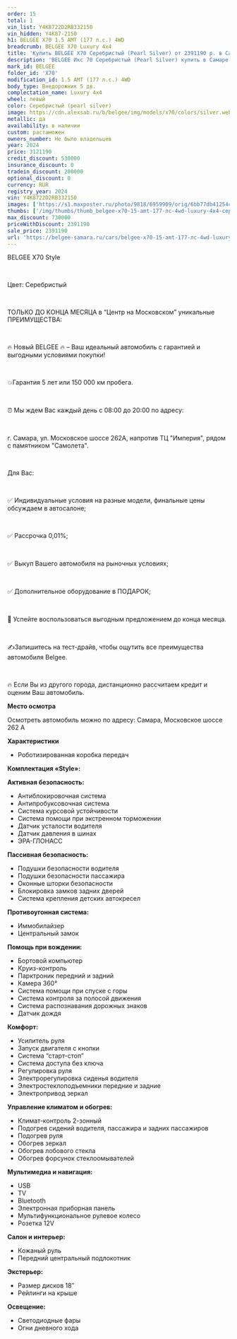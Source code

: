 ```yaml
---
order: 15
total: 1
vin_list: Y4K8722D2RB332150
vin_hidden: Y4K87-2150
h1: BELGEE X70 1.5 AMT (177 л.с.) 4WD
breadcrumb: BELGEE X70 Luxury 4х4
title: 'Купить BELGEE X70 Серебристый (Pearl Silver) от 2391190 р. в Самаре. Цены и комплектации на новые авто в автосалоне официального дилера BELGEE'
description: 'BELGEE Икс 70 Серебристый (Pearl Silver) купить в Самаре. Кредит от 0,01%, авторассрочка, скидки на все автомобили от розничной цены. Гарантия 3 года или 100 000 км. Звонить по тел.: +7 (846) 377-73-00'
mark_id: BELGEE
folder_id: 'X70'
modification_id: 1.5 AMT (177 л.с.) 4WD
body_type: Внедорожник 5 дв.
complectation_name: Luxury 4х4
wheel: левый
color: Серебристый (pearl silver)
image: https://cdn.alexsab.ru/b/belgee/img/models/x70/colors/silver.webp
metallic: да
availability: в наличии
custom: растаможен
owners_number: Не было владельцев
year: 2024
price: 3121190
credit_discount: 530000
insurance_discount: 0
tradein_discount: 200000
optional_discount: 0
currency: RUR
registry_year: 2024
vin: Y4K8722D2RB332150
images: ['https://s1.maxposter.ru/photo/9818/6959909/orig/6bb77db41254c2186e974cb37a5903ab.jpg?sid=14&181ae2c399a5468ad73f8ff1851f57e8', 'https://s1.maxposter.ru/photo/9818/6959909/orig/afc053836a5c28e5e33775730df792fa.jpg?sid=14&181ae2c399a5468ad73f8ff1851f57e8', 'https://s1.maxposter.ru/photo/9818/6959909/orig/fa51f8e8d0cb6682767f9c45268facd9.jpg?sid=14&181ae2c399a5468ad73f8ff1851f57e8', 'https://s1.maxposter.ru/photo/9818/6959909/orig/08cd53aca929b05a311f7dcb7dfe25b2.jpg?sid=14&181ae2c399a5468ad73f8ff1851f57e8', 'https://s1.maxposter.ru/photo/9818/6959909/orig/4a972abab1705b0b913b4edd964468bb.jpg?sid=14&181ae2c399a5468ad73f8ff1851f57e8', 'https://s1.maxposter.ru/photo/9818/6959909/orig/fe67bb0015df463a8d6a579ade8896fa.jpg?sid=14&181ae2c399a5468ad73f8ff1851f57e8', 'https://s1.maxposter.ru/photo/9818/6959909/orig/229fef43f824e435ee3967b6409acdbd.jpg?sid=14&181ae2c399a5468ad73f8ff1851f57e8', 'https://s1.maxposter.ru/photo/9818/6959909/orig/224e7ec628fb953a2475cdaad2ee45c4.jpg?sid=14&181ae2c399a5468ad73f8ff1851f57e8', 'https://s1.maxposter.ru/photo/9818/6959909/orig/afcefacd24c7879cdea36b972b1f903e.jpg?sid=14&181ae2c399a5468ad73f8ff1851f57e8', 'https://s1.maxposter.ru/photo/9818/6959909/orig/f8a3fa5cf7678d2d0164e2e828671967.jpg?sid=14&181ae2c399a5468ad73f8ff1851f57e8', 'https://s1.maxposter.ru/photo/9818/6959909/orig/ef033cd0d8d0b792f956d5fc7c51ae33.jpg?sid=14&181ae2c399a5468ad73f8ff1851f57e8', 'https://s1.maxposter.ru/photo/9818/6959909/orig/1f977472699dfe710ca0535cd9b2cd2f.jpg?sid=14&181ae2c399a5468ad73f8ff1851f57e8', 'https://s1.maxposter.ru/photo/9818/6959909/orig/cca69ea1d28cc26dfa78dffd49853d48.jpg?sid=14&181ae2c399a5468ad73f8ff1851f57e8', 'https://s1.maxposter.ru/photo/9818/6959909/orig/267dcbb152d51234ee4b1af3444d114e.jpg?sid=14&181ae2c399a5468ad73f8ff1851f57e8', 'https://s1.maxposter.ru/photo/9818/6959909/orig/6d1efb5a5dc93ffd63912b10a3161f16.jpg?sid=14&181ae2c399a5468ad73f8ff1851f57e8', 'https://s1.maxposter.ru/photo/9818/6959909/orig/484970ab27f78a9eb78f27f046f849f4.jpg?sid=14&181ae2c399a5468ad73f8ff1851f57e8', 'https://s1.maxposter.ru/photo/9818/6959909/orig/a0a760829a4f2ea1d092b4350990de43.jpg?sid=14&181ae2c399a5468ad73f8ff1851f57e8', 'https://s1.maxposter.ru/photo/9818/6959909/orig/9cefecdfb912a917a9038e9e73c85eda.jpg?sid=14&181ae2c399a5468ad73f8ff1851f57e8', 'https://s1.maxposter.ru/photo/9818/6959909/orig/efd4ccd275bc75e318ce01d17564e434.jpg?sid=14&181ae2c399a5468ad73f8ff1851f57e8', 'https://s1.maxposter.ru/photo/9818/6959909/orig/27d937bd1498682d7566dca1bbba9723.jpg?sid=14&181ae2c399a5468ad73f8ff1851f57e8', 'https://s1.maxposter.ru/photo/9818/6959909/orig/510705206c9fc56fe0e754dabee4761a.jpg?sid=14&181ae2c399a5468ad73f8ff1851f57e8', 'https://s1.maxposter.ru/photo/9818/6959909/orig/137e182f79700b048b0504fecb99e9de.jpg?sid=14&181ae2c399a5468ad73f8ff1851f57e8', 'https://s1.maxposter.ru/photo/9818/6959909/orig/c8e4ae717ec8863b3770f98d80cc3df6.jpg?sid=14&181ae2c399a5468ad73f8ff1851f57e8', 'https://s1.maxposter.ru/photo/9818/6959909/orig/7cd1283d63f7e097d984ef3add329f65.jpg?sid=14&181ae2c399a5468ad73f8ff1851f57e8', 'https://s1.maxposter.ru/photo/9818/6959909/orig/1dcaa742031de30df86c49b1cc063e4e.jpg?sid=14&181ae2c399a5468ad73f8ff1851f57e8', 'https://s1.maxposter.ru/photo/9818/6959909/orig/043dc7fe35a4f189b72891e19a9a85e3.jpg?sid=14&181ae2c399a5468ad73f8ff1851f57e8', 'https://s1.maxposter.ru/photo/9818/6959909/orig/7c31e7da002b42441ceed86990fe1892.jpg?sid=14&181ae2c399a5468ad73f8ff1851f57e8']
thumbs: ['/img/thumbs/thumb_belgee-x70-15-amt-177-лс-4wd-luxury-4х4-серебристый-pearl-silver-2024_903ab_0.webp', '/img/thumbs/thumb_belgee-x70-15-amt-177-лс-4wd-luxury-4х4-серебристый-pearl-silver-2024_792fa_1.webp', '/img/thumbs/thumb_belgee-x70-15-amt-177-лс-4wd-luxury-4х4-серебристый-pearl-silver-2024_facd9_2.webp', '/img/thumbs/thumb_belgee-x70-15-amt-177-лс-4wd-luxury-4х4-серебристый-pearl-silver-2024_e25b2_3.webp', '/img/thumbs/thumb_belgee-x70-15-amt-177-лс-4wd-luxury-4х4-серебристый-pearl-silver-2024_468bb_4.webp']
max_discount: 730000
priceWithDiscount: 2391190
sale_price: 2391190
url: 'https://belgee-samara.ru/cars/belgee-x70-15-amt-177-лс-4wd-luxury-4х4-серебристый-pearl-silver-2024/'
---
```

<p>
 <p>
  ВЕLGEЕ X70 Style
  <br/>
 </p>
 <br/>
 <p>
  Цвет: Серебристый
  <br/>
 </p>
 <br/>
 <p>
  TOЛЬКО ДО KОНЦA MЕСЯЦА в “Центр на Московском” уникальныe ПPЕИMУЩЕСТВА:
  <br/>
 </p>
 <br/>
 <p>
  🔥 Новый ВЕLGЕЕ  🔥 – Ваш идеальный автомобиль с гарантией и выгодными условиями покупки!
  <br/>
 </p>
 <br/>
 <p>
  💥Гарантия 5 лет или 150 000 км пробега.
  <br/>
 </p>
 <br/>
 <p>
  ⏰ Мы ждем Вас каждый день с 08:00 до 20:00 по адресу:
  <br/>
 </p>
 <br/>
 <p>
  г. Самара, ул. Московское шоссе 262А, напротив ТЦ "Империя", рядом с памятником "Самолета".
  <br/>
 </p>
 <br/>
 <p>
  Для Вас:
  <br/>
 </p>
 <br/>
 <p>
  ✅ Индивидуальные условия на разные модели, финальные цены обсуждаем в автосалоне;
  <br/>
 </p>
 <br/>
 <p>
  ✅ Рассрочка 0,01%;
  <br/>
 </p>
 <br/>
 <p>
  ✅ Выкуп Вашего автомобиля на рыночных условиях;
  <br/>
 </p>
 <br/>
 <p>
  ✅ Дополнительное оборудование в ПОДАРОК;
  <br/>
 </p>
 <br/>
 <p>
  📆 Успейте воспользоваться выгодным предложением до конца месяца.
  <br/>
 </p>
 <br/>
 <p>
  ✍️Запишитесь на тест-драйв, чтобы ощутить все преимущества автомобиля Веlgее.
  <br/>
 </p>
 <br/>
 <p>
  🔥 Если Вы из другого города, дистанционно рассчитаем кредит и оценим Ваш автомобиль.
 </p>
 <p>
  <strong>
   Место осмотра
  </strong>
 </p>
 <p>
  Осмотреть автомобиль можно по адресу: Самара, Московское шоссе 262 А
 </p>
 <p>
  <strong>
   Характеристики
  </strong>
 </p>
 <ul>
  <li>
   Роботизированная коробка передач
  </li>
 </ul>
 <p>
  <strong>
   Комплектация «Style»:
  </strong>
 </p>
 <p>
  <strong>
   Активная безопасность:
  </strong>
 </p>
 <ul>
  <li>
   Антиблокировочная система
  </li>
  <li>
   Антипробуксовочная система
  </li>
  <li>
   Система курсовой устойчивости
  </li>
  <li>
   Система помощи при экстренном торможении
  </li>
  <li>
   Датчик усталости водителя
  </li>
  <li>
   Датчик давления в шинах
  </li>
  <li>
   ЭРА-ГЛОНАСС
  </li>
 </ul>
 <p>
  <strong>
   Пассивная безопасность:
  </strong>
 </p>
 <ul>
  <li>
   Подушки безопасности водителя
  </li>
  <li>
   Подушки безопасности пассажира
  </li>
  <li>
   Оконные шторки безопасности
  </li>
  <li>
   Блокировка замков задних дверей
  </li>
  <li>
   Система крепления детских автокресел
  </li>
 </ul>
 <p>
  <strong>
   Противоугонная система:
  </strong>
 </p>
 <ul>
  <li>
   Иммобилайзер
  </li>
  <li>
   Центральный замок
  </li>
 </ul>
 <p>
  <strong>
   Помощь при вождении:
  </strong>
 </p>
 <ul>
  <li>
   Бортовой компьютер
  </li>
  <li>
   Круиз-контроль
  </li>
  <li>
   Парктроник передний и задний
  </li>
  <li>
   Камера 360°
  </li>
  <li>
   Система помощи при спуске с горы
  </li>
  <li>
   Система контроля за полосой движения
  </li>
  <li>
   Система распознавания дорожных знаков
  </li>
  <li>
   Датчик дождя
  </li>
 </ul>
 <p>
  <strong>
   Комфорт:
  </strong>
 </p>
 <ul>
  <li>
   Усилитель руля
  </li>
  <li>
   Запуск двигателя с кнопки
  </li>
  <li>
   Система “старт-стоп”
  </li>
  <li>
   Система доступа без ключа
  </li>
  <li>
   Регулировка руля
  </li>
  <li>
   Электрорегулировка сиденья водителя
  </li>
  <li>
   Электростеклоподъемники передние и задние
  </li>
  <li>
   Электропривод зеркал
  </li>
 </ul>
 <p>
  <strong>
   Управление климатом и обогрев:
  </strong>
 </p>
 <ul>
  <li>
   Климат-контроль 2-зонный
  </li>
  <li>
   Подогрев сидений водителя, пассажира и задних пассажиров
  </li>
  <li>
   Подогрев руля
  </li>
  <li>
   Обогрев зеркал
  </li>
  <li>
   Обогрев лобового стекла
  </li>
  <li>
   Обогрев форсунок стеклоомывателей
  </li>
 </ul>
 <p>
  <strong>
   Мультимедиа и навигация:
  </strong>
 </p>
 <ul>
  <li>
   USB
  </li>
  <li>
   TV
  </li>
  <li>
   Bluetooth
  </li>
  <li>
   Электронная приборная панель
  </li>
  <li>
   Мультифункциональное рулевое колесо
  </li>
  <li>
   Розетка 12V
  </li>
 </ul>
 <p>
  <strong>
   Салон и интерьер:
  </strong>
 </p>
 <ul>
  <li>
   Кожаный руль
  </li>
  <li>
   Передний центральный подлокотник
  </li>
 </ul>
 <p>
  <strong>
   Экстерьер:
  </strong>
 </p>
 <ul>
  <li>
   Размер дисков 18″
  </li>
  <li>
   Рейлинги на крыше
  </li>
 </ul>
 <p>
  <strong>
   Освещение:
  </strong>
 </p>
 <ul>
  <li>
   Светодиодные фары
  </li>
  <li>
   Огни дневного хода
  </li>
 </ul>
</p>
